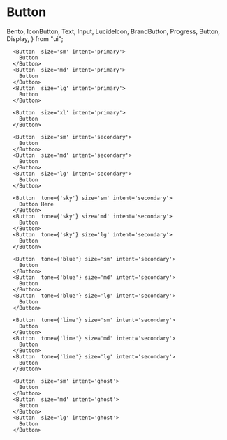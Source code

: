 # Button

  Bento,
  IconButton,
  Text,
  Input,
  LucideIcon,
  BrandButton,
  Progress,
  Button,
  Display,
} from "ui";

<Display label="Icon button">

      <Button  size='sm' intent='primary'>
        Button
      </Button>
      <Button  size='md' intent='primary'>
        Button
      </Button>
      <Button  size='lg' intent='primary'>
        Button
      </Button>

      <Button  size='xl' intent='primary'>
        Button
      </Button>

      <Button  size='sm' intent='secondary'>
        Button
      </Button>
      <Button  size='md' intent='secondary'>
        Button
      </Button>
      <Button  size='lg' intent='secondary'>
        Button
      </Button>

      <Button  tone={'sky'} size='sm' intent='secondary'>
        Button Here
      </Button>
      <Button  tone={'sky'} size='md' intent='secondary'>
        Button
      </Button>
      <Button  tone={'sky'} size='lg' intent='secondary'>
        Button
      </Button>

      <Button  tone={'blue'} size='sm' intent='secondary'>
        Button
      </Button>
      <Button  tone={'blue'} size='md' intent='secondary'>
        Button
      </Button>
      <Button  tone={'blue'} size='lg' intent='secondary'>
        Button
      </Button>

      <Button  tone={'lime'} size='sm' intent='secondary'>
        Button
      </Button>
      <Button  tone={'lime'} size='md' intent='secondary'>
        Button
      </Button>
      <Button  tone={'lime'} size='lg' intent='secondary'>
        Button
      </Button>

      <Button  size='sm' intent='ghost'>
        Button
      </Button>
      <Button  size='md' intent='ghost'>
        Button
      </Button>
      <Button  size='lg' intent='ghost'>
        Button
      </Button>

</Display>
